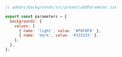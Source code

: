 ```js
// addons/backgrounds/src/preset/addParameter.tsx

export const parameters = {
  backgrounds: {
    values: [
      { name: 'light', value: '#F8F8F8' },
      { name: 'dark', value: '#333333' },
    ],
  },
};
```
